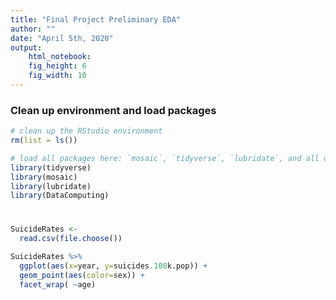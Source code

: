 ```yaml
---
title: "Final Project Preliminary EDA"
author: ""
date: "April 5th, 2020"
output: 
    html_notebook:
    fig_height: 6
    fig_width: 10
---
```

### Clean up environment and load packages
```r
# clean up the RStudio environment 
rm(list = ls())

# load all packages here: `mosaic`, `tidyverse`, `lubridate`, and all others used
library(tidyverse)
library(mosaic)
library(lubridate)
library(DataComputing)
```


# 

### 

```r
SuicideRates <-
  read.csv(file.choose())
```


```r
SuicideRates %>%
  ggplot(aes(x=year, y=suicides.100k.pop)) +
  geom_point(aes(color=sex)) +
  facet_wrap( ~age)
```

